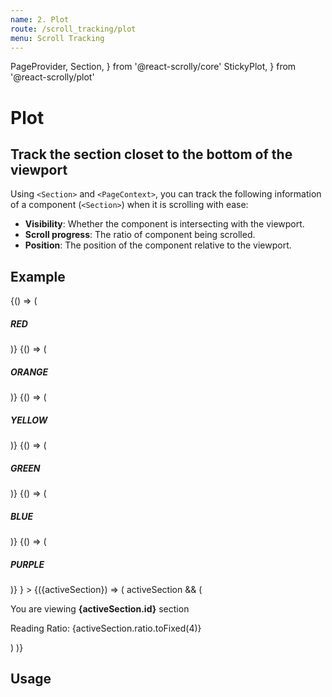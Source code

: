 ```yaml
---
name: 2. Plot
route: /scroll_tracking/plot
menu: Scroll Tracking
---
```


  PageProvider,
  Section,
} from '@react-scrolly/core'
  StickyPlot,
} from '@react-scrolly/plot'



# Plot
## Track the section closet to the bottom of the viewport

Using `<Section>` and `<PageContext>`, you can track the following information of a component (`<Section>`) when it is scrolling with ease:

- **Visibility**: Whether the component is intersecting with the viewport.
- **Scroll progress**: The ratio of component being scrolled.
- **Position**: The position of the component relative to the viewport.

## Example
<DemoWrapper>
  <PageProvider>
    <StickyPlot
        renderOverlay={
          <>
            <BorderedDemoSection trackingId="RED" color={defaultColors.red} height="100vh">
              {() => (
                <h5>
                  RED
                </h5>
              )}
            </BorderedDemoSection>
            <BorderedDemoSection trackingId="ORANGE" color={defaultColors.orange} height="50vh">
              {() => (
                <h5>
                  ORANGE
                </h5>
              )}
            </BorderedDemoSection>
            <BorderedDemoSection trackingId="YELLOW" color={defaultColors.yellow} height="50vh">
              {() => (
                <h5>
                  YELLOW
                </h5>
              )}
            </BorderedDemoSection>
            <BorderedDemoSection trackingId="GREEN" color={defaultColors.green} height="50vh">
              {() => (
                <h5>
                  GREEN
                </h5>
              )}
            </BorderedDemoSection>
            <BorderedDemoSection trackingId="BLUE" color={defaultColors.blue} height="50vh">
              {() => (
                <h5>
                  BLUE
                </h5>
              )}
            </BorderedDemoSection>
            <BorderedDemoSection trackingId="PURPLE" color={defaultColors.purple} height="60vh">
              {() => (
                <h5>
                  PURPLE
                </h5>
              )}
            </BorderedDemoSection>
          </>
        }
      >
        {({activeSection}) => (
          activeSection && (
            <CenterBox boldColor={defaultColors[activeSection.id.toLowerCase()]}>
                <p>You are viewing <b>{activeSection.id}</b> section</p>
                <p>Reading Ratio: {activeSection.ratio.toFixed(4)}</p>
              </CenterBox>
          )
        )}
      </StickyPlot>
  </PageProvider>
</DemoWrapper>

## Usage
